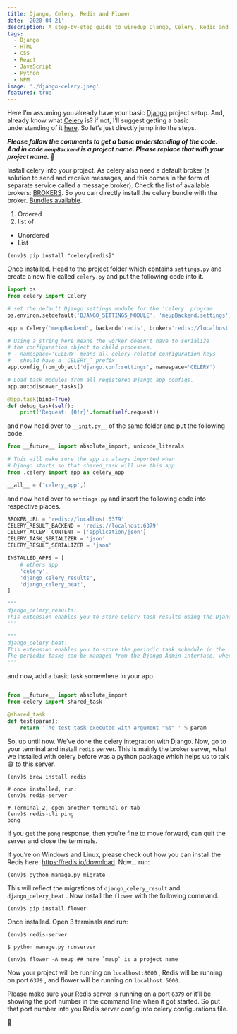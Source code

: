 ```yaml
---
title: Django, Celery, Redis and Flower
date: '2020-04-21'
description: A step-by-step guide to wiredup Django, Celery, Redis and Flower
tags:
  - Django
  - HTML
  - CSS
  - React
  - JavaScript
  - Python
  - NPM
image: './django-celery.jpeg'
featured: true
---
```


Here I’m assuming you already have your basic [Django](https://www.djangoproject.com/) project setup. And, already know what [Celery](https://docs.celeryproject.org/en/stable/getting-started/introduction.html) is? if not, I’ll suggest getting a basic understanding of it [here](https://docs.celeryproject.org/en/stable/getting-started/introduction.html). So let’s just directly jump into the steps.

_**Please follow the comments to get a basic understanding of the code. And in code `meupBackend` is a project name. Please replace that with your project name. 🤘**_

Install celery into your project. As celery also need a default broker (a solution to send and receive messages, and this comes in the form of separate service called a message broker). Check the list of available brokers: [BROKERS](https://docs.celeryproject.org/en/stable/getting-started/brokers/index.html#broker-overview). So you can directly install the celery bundle with the broker. [Bundles available](https://docs.celeryproject.org/en/stable/getting-started/introduction.html#bundles).

1. Ordered
2. list of

- Unordered
- List

```shell
(env)$ pip install "celery[redis]"
```

Once installed. Head to the project folder which contains `settings.py` and create a new file called `celery.py` and put the following code into it.

```python:celery.py {3-4}
import os
from celery import Celery

# set the default Django settings module for the 'celery' program.
os.environ.setdefault('DJANGO_SETTINGS_MODULE', 'meupBackend.settings')

app = Celery('meupBackend', backend='redis', broker='redis://localhost:6379')

# Using a string here means the worker doesn't have to serialize
# the configuration object to child processes.
# - namespace='CELERY' means all celery-related configuration keys
#   should have a `CELERY_` prefix.
app.config_from_object('django.conf:settings', namespace='CELERY')

# Load task modules from all registered Django app configs.
app.autodiscover_tasks()

@app.task(bind=True)
def debug_task(self):
    print('Request: {0!r}'.format(self.request))

```

and now head over to `__init.py__` of the same folder and put the following code.

```python:__init__.py
from __future__ import absolute_import, unicode_literals

# This will make sure the app is always imported when
# Django starts so that shared_task will use this app.
from .celery import app as celery_app

__all__ = ('celery_app',)

```

and now head over to `settings.py` and insert the following code into respective places.

```python:settings.py
BROKER_URL = 'redis://localhost:6379'
CELERY_RESULT_BACKEND = 'redis://localhost:6379'
CELERY_ACCEPT_CONTENT = ['application/json']
CELERY_TASK_SERIALIZER = 'json'
CELERY_RESULT_SERIALIZER = 'json'

INSTALLED_APPS = [
    # others app
    'celery',
    'django_celery_results',
    'django_celery_beat',
]

"""
django_celery_results:
This extension enables you to store Celery task results using the Django ORM.
"""

"""
django_celery_beat:
This extension enables you to store the periodic task schedule in the database.
The periodic tasks can be managed from the Django Admin interface, where you can create, edit and delete periodic tasks and how often they should run.
"""

```

and now, add a basic task somewhere in your app.

```python:tasks.py

from __future__ import absolute_import
from celery import shared_task

@shared_task
def test(param):
    return 'The test task executed with argument "%s" ' % param

```

So, up until now. We’ve done the celery integration with Django. Now, go to your terminal and install `redis` server. This is mainly the broker server, what we installed with celery before was a python package which helps us to talk 😅 to this server.

```shell:Terminal-1
(env)$ brew install redis

# once installed, run:
(env)$ redis-server

# Terminal 2, open another terminal or tab
(env)$ redis-cli ping
pong

```

If you get the `pong` response, then you’re fine to move forward, can quit the server and close the terminals.

If you’re on Windows and Linux, please check out how you can install the Redis here: https://redis.io/download. Now… run:

```shell
(env)$ python manage.py migrate
```

This will reflect the migrations of `django_celery_result` and `django_celery_beat` . Now install the `flower` with the following command.

```shell
(env)$ pip install flower
```

Once installed. Open 3 terminals and run:

```shell:Terminal-1
(env)$ redis-server
```

```shell:Terminal-2
$ python manage.py runserver
```

```shell:Terminal-3
(env)$ flower -A meup ## here `meup` is a project name
```

Now your project will be running on `localhost:8000` , Redis will be running on port `6379` , and flower will be running on `localhost:5000`.

Please make sure your Redis server is running on a port `6379` or it’ll be showing the port number in the command line when it got started. So put that port number into you Redis server config into celery configurations file.

🙏
